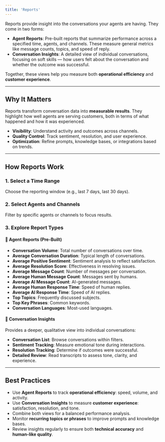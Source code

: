 ```yaml
---
title: 'Reports'
---
```


Reports provide insight into the conversations your agents are having. They come in two forms:

- **Agent Reports**: Pre-built reports that summarize performance across a specified time, agents, and channels. These measure general metrics like message counts, topics, and speed of reply.
- **Conversation Insights**: A detailed view of individual conversations, focusing on soft skills — how users felt about the conversation and whether the outcome was successful.

Together, these views help you measure both **operational efficiency** and **customer experience**.

---

## Why It Matters

Reports transform conversation data into **measurable results**. They highlight how well agents are serving customers, both in terms of what happened and how it was experienced.

- **Visibility**: Understand activity and outcomes across channels.
- **Quality Control**: Track sentiment, resolution, and user experience.
- **Optimization**: Refine prompts, knowledge bases, or integrations based on trends.

---

## How Reports Work

### 1. Select a Time Range  
Choose the reporting window (e.g., last 7 days, last 30 days).

### 2. Select Agents and Channels  
Filter by specific agents or channels to focus results.

### 3. Explore Report Types

#### 🧾 Agent Reports (Pre-Built)

- **Conversation Volume**: Total number of conversations over time.
- **Average Conversation Duration**: Typical length of conversations.
- **Average Positive Sentiment**: Sentiment analysis to reflect satisfaction.
- **Average Resolution Score**: Effectiveness in resolving issues.
- **Average Message Count**: Number of messages per conversation.
- **Average Human Message Count**: Messages sent by humans.
- **Average AI Message Count**: AI-generated messages.
- **Average Human Response Time**: Speed of human replies.
- **Average AI Response Time**: Speed of AI replies.
- **Top Topics**: Frequently discussed subjects.
- **Top Key Phrases**: Common keywords.
- **Conversation Languages**: Most-used languages.

#### 💬 Conversation Insights

Provides a deeper, qualitative view into individual conversations:

- **Conversation List**: Browse conversations within filters.
- **Sentiment Tracking**: Measure emotional tone during interactions.
- **Resolution Tracking**: Determine if outcomes were successful.
- **Detailed Review**: Read transcripts to assess tone, clarity, and experience.

---

## Best Practices

- Use **Agent Reports** to track **operational efficiency**: speed, volume, and activity.  
- Use **Conversation Insights** to measure **customer experience**: satisfaction, resolution, and tone.  
- Combine both views for a balanced performance analysis.  
- Monitor **recurring topics or phrases** to improve prompts and knowledge bases.  
- Review insights regularly to ensure both **technical accuracy** and **human-like quality**.


